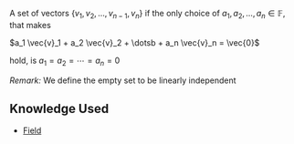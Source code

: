 A set of vectors <math>\{ v_1, v_2, \ldots , v_{n-1}, v_n \} </math> if the only choice of <math>a_1, a_2, \ldots, a_n \in \mathbb{F}</math>, that makes

<math display="block">a_1 \vec{v}_1  + a_2 \vec{v}_2 + \dotsb + a_n \vec{v}_n = \vec{0}</math>

hold, is <math>a_1 = a_2 = \dotsb = a_n = 0</math>

''Remark:'' We define the empty set to be linearly independent

== Knowledge Used ==

* [[Field]]

{{Knowledge Metadata|Linear (In/De)pendence|Definition}}